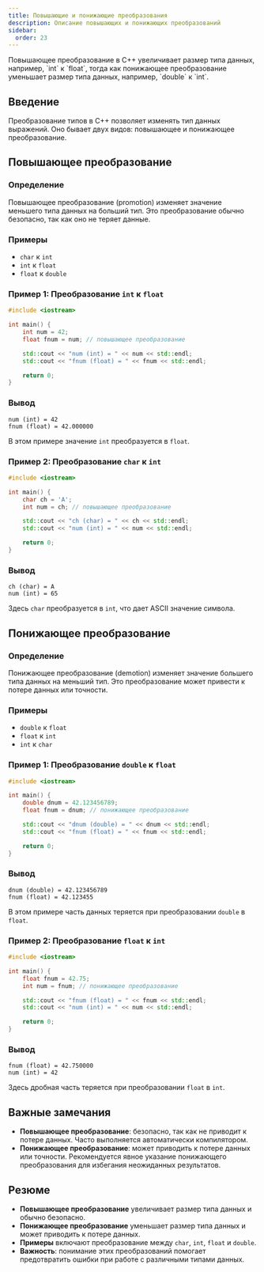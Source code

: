```yaml
---
title: Повышающие и понижающие преобразования
description: Описание повышающих и понижающих преобразований
sidebar:
  order: 23
---
```



<Aside>
Повышающее преобразование в C++ увеличивает размер типа данных, например, `int` к `float`, тогда как понижающее преобразование уменьшает размер типа данных, например, `double` к `int`.
</Aside>

## Введение
Преобразование типов в C++ позволяет изменять тип данных выражений. Оно бывает двух видов: повышающее и понижающее преобразование.

## Повышающее преобразование

### Определение
Повышающее преобразование (promotion) изменяет значение меньшего типа данных на больший тип. Это преобразование обычно безопасно, так как оно не теряет данные.

### Примеры
- `char` к `int`
- `int` к `float`
- `float` к `double`

### Пример 1: Преобразование `int` к `float`
```cpp
#include <iostream>

int main() {
    int num = 42;
    float fnum = num; // повышающее преобразование

    std::cout << "num (int) = " << num << std::endl;
    std::cout << "fnum (float) = " << fnum << std::endl;

    return 0;
}
```

### Вывод
```
num (int) = 42
fnum (float) = 42.000000
```
В этом примере значение `int` преобразуется в `float`.

### Пример 2: Преобразование `char` к `int`
```cpp
#include <iostream>

int main() {
    char ch = 'A';
    int num = ch; // повышающее преобразование

    std::cout << "ch (char) = " << ch << std::endl;
    std::cout << "num (int) = " << num << std::endl;

    return 0;
}
```

### Вывод
```
ch (char) = A
num (int) = 65
```
Здесь `char` преобразуется в `int`, что дает ASCII значение символа.

## Понижающее преобразование

### Определение
Понижающее преобразование (demotion) изменяет значение большего типа данных на меньший тип. Это преобразование может привести к потере данных или точности.

### Примеры
- `double` к `float`
- `float` к `int`
- `int` к `char`

### Пример 1: Преобразование `double` к `float`
```cpp
#include <iostream>

int main() {
    double dnum = 42.123456789;
    float fnum = dnum; // понижающее преобразование

    std::cout << "dnum (double) = " << dnum << std::endl;
    std::cout << "fnum (float) = " << fnum << std::endl;

    return 0;
}
```

### Вывод
```
dnum (double) = 42.123456789
fnum (float) = 42.123455
```
В этом примере часть данных теряется при преобразовании `double` в `float`.

### Пример 2: Преобразование `float` к `int`
```cpp
#include <iostream>

int main() {
    float fnum = 42.75;
    int num = fnum; // понижающее преобразование

    std::cout << "fnum (float) = " << fnum << std::endl;
    std::cout << "num (int) = " << num << std::endl;

    return 0;
}
```

### Вывод
```
fnum (float) = 42.750000
num (int) = 42
```
Здесь дробная часть теряется при преобразовании `float` в `int`.

## Важные замечания

- **Повышающее преобразование**: безопасно, так как не приводит к потере данных. Часто выполняется автоматически компилятором.
- **Понижающее преобразование**: может приводить к потере данных или точности. Рекомендуется явное указание понижающего преобразования для избегания неожиданных результатов.

## Резюме

- **Повышающее преобразование** увеличивает размер типа данных и обычно безопасно.
- **Понижающее преобразование** уменьшает размер типа данных и может приводить к потере данных.
- **Примеры** включают преобразование между `char`, `int`, `float` и `double`.
- **Важность**: понимание этих преобразований помогает предотвратить ошибки при работе с различными типами данных.
